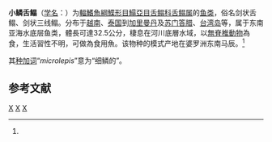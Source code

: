 {{Speciesbox
| status = LC
| status_system = IUCN3.1
| taxon = Cynoglossus microlepis
| authority = Bleeker, 1851<ref name='id8732'>{{cite web| url =http://www.bioinfo.cn/db05/BjdwSpecies.php?action=view&id=8732| title =小鳞舌鳎| work =《中国动物物种编目数据库》| publisher =中国科学院微生物研究所| author =中国科学院动物研究所| accessdate =2009-04-16| deadurl =yes| archiveurl =https://web.archive.org/web/20160305005457/http://www.bioinfo.cn/db05/BjdwSpecies.php?action=view&id=8732| archivedate =2016-03-05}}</ref>
| synonyms = *''Plagusia microlepis'' <small>Bleeker, 1851</small>
*''Arelia microlepis'' Bleeker, 1851
*''Cynoglossus xiphoideus'' <small>Günther, 1862</small>
*''Cynoglossus xiphoides'' <small>Günther, 1862</small>
*''Cynoglossus solum'' <small>Sauvage, 1878</small>
*''Arelia solum'' <small>Sauvage, 1878</small>
}}

'''小鳞舌鳎'''（[[学名|学名]]：{{lang|la|''Cynoglossus microlepis''}}）为[[輻鰭魚綱|輻鰭魚綱]][[鰈形目|鰈形目]][[鰨亞目|鰨亞目]][[舌鳎科|舌鳎科]][[舌鳎属|舌鳎属]]的[[鱼类|鱼类]]，俗名剑状舌鳎、剑状三线鳎。分布于[[越南|越南]]、[[泰国|泰国]]到[[加里曼丹|加里曼丹]]及[[苏门答腊|苏门答腊]]、[[台湾岛|台湾岛]]等，属于东南亚海水底层鱼类，體長可達32.5公分，棲息在河川底層水域，以[[無脊椎動物|無脊椎動物]]為食，生活習性不明，可做為食用魚。该物种的模式产地在婆罗洲东南马辰。<ref name='id8732'/>

其[[种加词|种加词]]“''microlepis''”意为“细鳞的”。

== 参考文献 ==
{{reflist}}

{{Taxonbar|from=Q1047215}}

[[Category:食用魚|X]]
[[Category:舌鳎属|X]]
[[Category:1851年描述的鱼类|X]]


{{鰈形目小作品}}